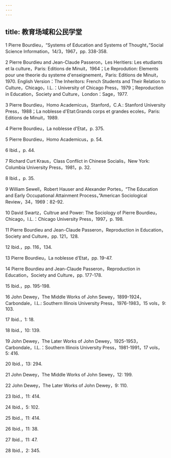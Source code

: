 ```yaml
---
---
---
```

title: 教育场域和公民学堂
---




1 Pierre Bourdieu，“Systems of Education and Systems of Thought，”Social Science Information，14/3，1967，pp. 338-358.

2 Pierre Bourdieu and Jean-Claude Passeron，Les Heritiers: Les etudiants et la culture，Paris: Editions de Minuit，1964；Le Reprodution: Elements pour une theorie du systeme d'enseignement，Paris: Editions de Minuit，1970. English Version：The Inheritors: French Students and Their Relation to Culture，Chicago，I.L.：University of Chicago Press，1979；Reproduction in Education，Society and Culture，London：Sage，1977.

3 Pierre Bourdieu，Homo Academicus，Stanford，C.A.: Stanford University Press，1988；La noblesse d'Etat:Grands corps et grandes ecoles，Paris: Editions de Minuit，1989.

4 Pierre Bourdieu，La noblesse d'Etat，p. 375.

5 Pierre Bourdieu，Homo Academicus，p. 54.

6 Ibid.，p. 44.

7 Richard Curt Kraus，Class Conflict in Chinese Socialis，New York: Columbia University Press，1981，p. 32.

8 Ibid.，p. 35.

9 William Sewell，Robert Hauser and Alexander Portes，“The Education and Early Occupational Attainment Process，”American Sociological Review，34，1969：82-92.

10 David Swartz，Cultrue and Power: The Sociology of Pierre Bourdieu，Chicago，I.L.：Chicago University Press，1997，p. 198.

11 Pierre Bourdieu and Jean-Claude Passeron，Reproduction in Education，Society and Culture，pp. 121，128.

12 Ibid.，pp. 116，134.

13 Pierre Bourdieu，La noblesse d'Etat，pp. 19-47.

14 Pierre Bourdieu and Jean-Claude Passeron，Reproduction in Education，Society and Culture，pp. 177-178.

15 Ibid.，pp. 195-198.

16 John Dewey，The Middle Works of John Sewey，1899-1924，Carbondale，I.L.: Southern Illinois University Press，1976-1983，15 vols，9: 103.

17 Ibid.，1: 18.

18 Ibid.，10: 139.

19 John Dewey，The Later Works of John Dewey，1925-1953，Carbondale，I.L.：Southern Illinois University Press，1981-1991，17 vols，5: 416.

20 Ibid.，13: 294.

21 John Dewey，The Middle Works of John Sewey，12: 199.

22 John Dewey，The Later Works of John Dewey，9: 110.

23 Ibid.，11: 414.

24 Ibid.，5: 102.

25 Ibid.，11: 414.

26 Ibid.，11: 38.

27 Ibid.，11: 47.

28 Ibid.，2: 345.